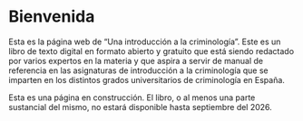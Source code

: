 # Bienvenida {.unnumbered}

Esta es la página web de "Una introducción a la criminología". Este es un libro de texto digital en formato abierto y gratuito que está siendo redactado por varios expertos en la materia y que aspira a servir de manual de referencia en las asignaturas de introducción a la criminología que se imparten en los distintos grados universitarios de criminología en España.

Esta es una página en construcción. El libro, o al menos una parte sustancial del mismo, no estará disponible hasta septiembre del 2026.
